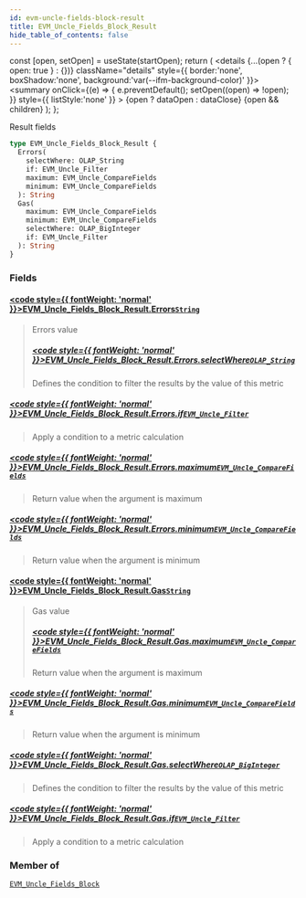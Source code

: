 ```yaml
---
id: evm-uncle-fields-block-result
title: EVM_Uncle_Fields_Block_Result
hide_table_of_contents: false
---
```







  const [open, setOpen] = useState(startOpen);
  return (
    <details {...(open ? { open: true } : {})} className="details" style={{ border:'none', boxShadow:'none', background:'var(--ifm-background-color)' }}>
      <summary
        onClick={(e) => {
          e.preventDefault();
          setOpen((open) => !open);
        }}
        style={{ listStyle:'none' }}
      >
      {open ? dataOpen : dataClose}
      </summary>
      {open && children}
    </details>
  );
};




Result fields


```graphql
type EVM_Uncle_Fields_Block_Result {
  Errors(
    selectWhere: OLAP_String
    if: EVM_Uncle_Filter
    maximum: EVM_Uncle_CompareFields
    minimum: EVM_Uncle_CompareFields
  ): String
  Gas(
    maximum: EVM_Uncle_CompareFields
    minimum: EVM_Uncle_CompareFields
    selectWhere: OLAP_BigInteger
    if: EVM_Uncle_Filter
  ): String
}
```




### Fields

#### [<code style={{ fontWeight: 'normal' }}>EVM_Uncle_Fields_Block_Result.<b>Errors</b></code>](#)<Bullet />[`String`](/docs/graphql-reference/scalars/string) <Badge class="secondary" text="scalar"/>
> Errors value
> ##### [<code style={{ fontWeight: 'normal' }}>EVM_Uncle_Fields_Block_Result.Errors.<b>selectWhere</b></code>](#)<Bullet />[`OLAP_String`](/docs/graphql-reference/inputs/olap-string) <Badge class="secondary" text="input"/>
> Defines the condition to filter the results by the value of this metric
> 

##### [<code style={{ fontWeight: 'normal' }}>EVM_Uncle_Fields_Block_Result.Errors.<b>if</b></code>](#)<Bullet />[`EVM_Uncle_Filter`](/docs/graphql-reference/inputs/evm-uncle-filter) <Badge class="secondary" text="input"/>
> Apply a condition to a metric calculation
> 

##### [<code style={{ fontWeight: 'normal' }}>EVM_Uncle_Fields_Block_Result.Errors.<b>maximum</b></code>](#)<Bullet />[`EVM_Uncle_CompareFields`](/docs/graphql-reference/enums/evm-uncle-compare-fields) <Badge class="secondary" text="enum"/>
> Return value when the argument is maximum
> 

##### [<code style={{ fontWeight: 'normal' }}>EVM_Uncle_Fields_Block_Result.Errors.<b>minimum</b></code>](#)<Bullet />[`EVM_Uncle_CompareFields`](/docs/graphql-reference/enums/evm-uncle-compare-fields) <Badge class="secondary" text="enum"/>
> Return value when the argument is minimum
> 

#### [<code style={{ fontWeight: 'normal' }}>EVM_Uncle_Fields_Block_Result.<b>Gas</b></code>](#)<Bullet />[`String`](/docs/graphql-reference/scalars/string) <Badge class="secondary" text="scalar"/>
> Gas value
> ##### [<code style={{ fontWeight: 'normal' }}>EVM_Uncle_Fields_Block_Result.Gas.<b>maximum</b></code>](#)<Bullet />[`EVM_Uncle_CompareFields`](/docs/graphql-reference/enums/evm-uncle-compare-fields) <Badge class="secondary" text="enum"/>
> Return value when the argument is maximum
> 

##### [<code style={{ fontWeight: 'normal' }}>EVM_Uncle_Fields_Block_Result.Gas.<b>minimum</b></code>](#)<Bullet />[`EVM_Uncle_CompareFields`](/docs/graphql-reference/enums/evm-uncle-compare-fields) <Badge class="secondary" text="enum"/>
> Return value when the argument is minimum
> 

##### [<code style={{ fontWeight: 'normal' }}>EVM_Uncle_Fields_Block_Result.Gas.<b>selectWhere</b></code>](#)<Bullet />[`OLAP_BigInteger`](/docs/graphql-reference/inputs/olap-big-integer) <Badge class="secondary" text="input"/>
> Defines the condition to filter the results by the value of this metric
> 

##### [<code style={{ fontWeight: 'normal' }}>EVM_Uncle_Fields_Block_Result.Gas.<b>if</b></code>](#)<Bullet />[`EVM_Uncle_Filter`](/docs/graphql-reference/inputs/evm-uncle-filter) <Badge class="secondary" text="input"/>
> Apply a condition to a metric calculation
> 



### Member of

[`EVM_Uncle_Fields_Block`](/docs/graphql-reference/objects/evm-uncle-fields-block)  <Badge class="secondary" text="object"/>

